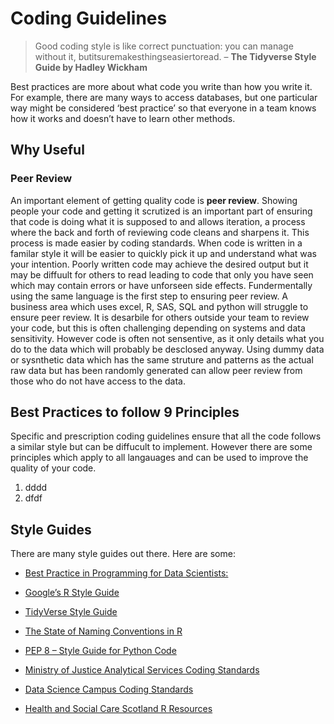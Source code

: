 # Coding Guidelines

> Good coding style is like correct punctuation: you can manage without it, butitsuremakesthingseasiertoread.
– **The Tidyverse Style Guide by Hadley Wickham**

Best practices are more about what code you write than how you write it.
For example, there are many ways to access databases, but one particular way might be considered ‘best practice’ 
so that everyone in a team knows how it works and doesn’t have to learn other methods. 

## Why Useful

### Peer Review

An important element of getting quality code is **peer review**. Showing people your code and getting it scrutized is an important part of ensuring that code is doing what it is supposed to and allows iteration, a process where the back and forth of reviewing code cleans and sharpens it. This process is made easier by coding standards. When code is written in a familar style it will be easier to quickly pick it up and understand what was your intention. Poorly written code may achieve the desired output but it may be diffuult for others to read leading to code that only you have seen which may contain errors or have unforseen side effects. Fundermentally using the same language is the first step to ensuring peer review. A business area which uses excel, R, SAS, SQL and python will struggle to ensure peer review. It is desarbile for others outside your team to review your code, but this is often challenging depending on systems and data sensitivity. However code is often not sensentive, as it only details what you do to the data which will probably be desclosed anyway. Using dummy data or sysnthetic data which has the same struture and patterns as the actual raw data but has been randomly generated can allow peer review from those who do not have access to the data. 

## Best Practices to follow  9 Principles

Specific and prescription coding guidelines ensure that all the code follows a similar style but can be diffucult to implement. However there are some principles which apply to all langauages and can be used to improve the quality of your code. 

1. dddd
2. dfdf

## Style Guides
There are many style guides out there. Here are some: 

* [Best Practice in Programming for Data Scientists:](https://datasciencecampus.github.io/coffee-and-coding/20190611_clean_code/Best_Practice_in_Programming_for_Data_Scientists_python_and_R.html#2_names)

* [Google’s R Style Guide](https://google.github.io/styleguide/Rguide.xml) 

* [TidyVerse Style Guide](https://style.tidyverse.org/)

* [The State of Naming Conventions in R](https://journal.r-project.org/archive/2012-2/RJournal_2012-2_Baaaath.pdf)

* [PEP 8 -- Style Guide for Python Code](https://www.python.org/dev/peps/pep-0008/)

* [Ministry of Justice Analytical Services Coding Standards](https://github.com/moj-analytical-services/our-coding-standards)

* [Data Science Campus Coding Standards](https://datasciencecampus.github.io/coding-standards/)

* [Health and Social Care Scotland R Resources](https://github.com/Health-SocialCare-Scotland/R-Resources/blob/master/PHI%20R%20style%20guide.md)



